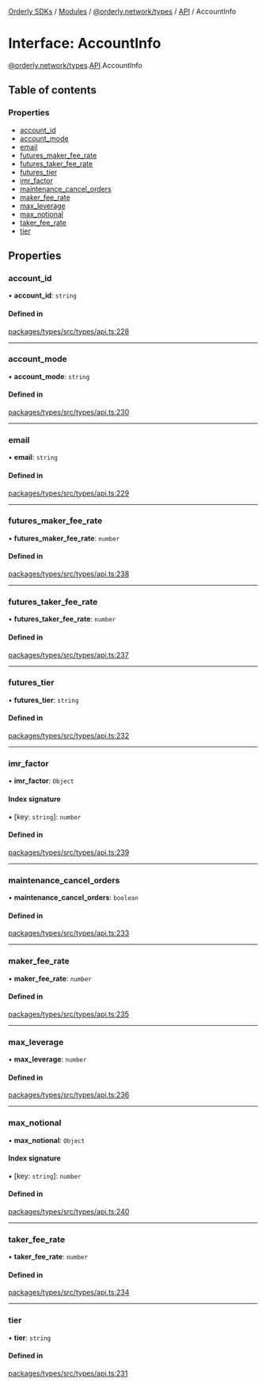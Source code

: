 [Orderly SDKs](./../README) / [Modules](./../modules) / [@orderly.network/types](./../modules/orderly_network_types) / [API](./../modules/orderly_network_types.API) / AccountInfo

# Interface: AccountInfo

[@orderly.network/types](./../modules/orderly_network_types).[API](./../modules/orderly_network_types.API).AccountInfo

## Table of contents

### Properties

- [account\_id](./orderly_network_types.API.AccountInfo#account_id)
- [account\_mode](./orderly_network_types.API.AccountInfo#account_mode)
- [email](./orderly_network_types.API.AccountInfo#email)
- [futures\_maker\_fee\_rate](./orderly_network_types.API.AccountInfo#futures_maker_fee_rate)
- [futures\_taker\_fee\_rate](./orderly_network_types.API.AccountInfo#futures_taker_fee_rate)
- [futures\_tier](./orderly_network_types.API.AccountInfo#futures_tier)
- [imr\_factor](./orderly_network_types.API.AccountInfo#imr_factor)
- [maintenance\_cancel\_orders](./orderly_network_types.API.AccountInfo#maintenance_cancel_orders)
- [maker\_fee\_rate](./orderly_network_types.API.AccountInfo#maker_fee_rate)
- [max\_leverage](./orderly_network_types.API.AccountInfo#max_leverage)
- [max\_notional](./orderly_network_types.API.AccountInfo#max_notional)
- [taker\_fee\_rate](./orderly_network_types.API.AccountInfo#taker_fee_rate)
- [tier](./orderly_network_types.API.AccountInfo#tier)

## Properties

### account\_id

• **account\_id**: `string`

#### Defined in

[packages/types/src/types/api.ts:228](https://github.com/OrderlyNetwork/js-sdk/blob/6414be9e/packages/types/src/types/api.ts#L228)

___

### account\_mode

• **account\_mode**: `string`

#### Defined in

[packages/types/src/types/api.ts:230](https://github.com/OrderlyNetwork/js-sdk/blob/6414be9e/packages/types/src/types/api.ts#L230)

___

### email

• **email**: `string`

#### Defined in

[packages/types/src/types/api.ts:229](https://github.com/OrderlyNetwork/js-sdk/blob/6414be9e/packages/types/src/types/api.ts#L229)

___

### futures\_maker\_fee\_rate

• **futures\_maker\_fee\_rate**: `number`

#### Defined in

[packages/types/src/types/api.ts:238](https://github.com/OrderlyNetwork/js-sdk/blob/6414be9e/packages/types/src/types/api.ts#L238)

___

### futures\_taker\_fee\_rate

• **futures\_taker\_fee\_rate**: `number`

#### Defined in

[packages/types/src/types/api.ts:237](https://github.com/OrderlyNetwork/js-sdk/blob/6414be9e/packages/types/src/types/api.ts#L237)

___

### futures\_tier

• **futures\_tier**: `string`

#### Defined in

[packages/types/src/types/api.ts:232](https://github.com/OrderlyNetwork/js-sdk/blob/6414be9e/packages/types/src/types/api.ts#L232)

___

### imr\_factor

• **imr\_factor**: `Object`

#### Index signature

▪ [key: `string`]: `number`

#### Defined in

[packages/types/src/types/api.ts:239](https://github.com/OrderlyNetwork/js-sdk/blob/6414be9e/packages/types/src/types/api.ts#L239)

___

### maintenance\_cancel\_orders

• **maintenance\_cancel\_orders**: `boolean`

#### Defined in

[packages/types/src/types/api.ts:233](https://github.com/OrderlyNetwork/js-sdk/blob/6414be9e/packages/types/src/types/api.ts#L233)

___

### maker\_fee\_rate

• **maker\_fee\_rate**: `number`

#### Defined in

[packages/types/src/types/api.ts:235](https://github.com/OrderlyNetwork/js-sdk/blob/6414be9e/packages/types/src/types/api.ts#L235)

___

### max\_leverage

• **max\_leverage**: `number`

#### Defined in

[packages/types/src/types/api.ts:236](https://github.com/OrderlyNetwork/js-sdk/blob/6414be9e/packages/types/src/types/api.ts#L236)

___

### max\_notional

• **max\_notional**: `Object`

#### Index signature

▪ [key: `string`]: `number`

#### Defined in

[packages/types/src/types/api.ts:240](https://github.com/OrderlyNetwork/js-sdk/blob/6414be9e/packages/types/src/types/api.ts#L240)

___

### taker\_fee\_rate

• **taker\_fee\_rate**: `number`

#### Defined in

[packages/types/src/types/api.ts:234](https://github.com/OrderlyNetwork/js-sdk/blob/6414be9e/packages/types/src/types/api.ts#L234)

___

### tier

• **tier**: `string`

#### Defined in

[packages/types/src/types/api.ts:231](https://github.com/OrderlyNetwork/js-sdk/blob/6414be9e/packages/types/src/types/api.ts#L231)
